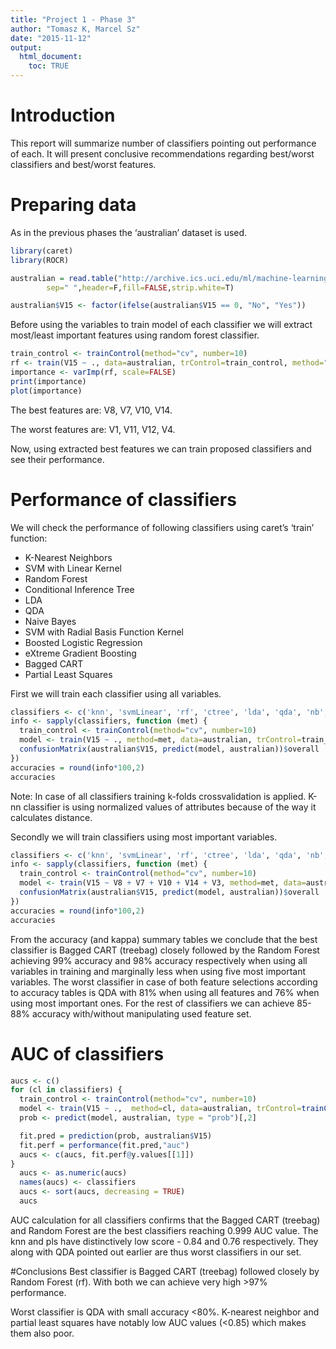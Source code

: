 ```yaml
---
title: "Project 1 - Phase 3"
author: "Tomasz K, Marcel Sz"
date: "2015-11-12"
output: 
  html_document:
    toc: TRUE
---
```


# Introduction

This report will summarize number of classifiers pointing out performance of each. It will present conclusive recommendations regarding best/worst classifiers and best/worst features.

# Preparing data

As in the previous phases the 'australian' dataset is used.

```r
library(caret)
library(ROCR)

australian = read.table("http://archive.ics.uci.edu/ml/machine-learning-databases/statlog/australian/australian.dat",
        sep=" ",header=F,fill=FALSE,strip.white=T)

australian$V15 <- factor(ifelse(australian$V15 == 0, "No", "Yes"))
```

Before using the variables to train model of each classifier we will extract most/least important features using random forest classifier.

```r
train_control <- trainControl(method="cv", number=10)
rf <- train(V15 ~ ., data=australian, trControl=train_control, method="rf")
importance <- varImp(rf, scale=FALSE)
print(importance)
plot(importance)
```

The best features are: V8, V7, V10, V14.

The worst features are: V1, V11, V12, V4.

Now, using extracted best features we can train proposed classifiers and see their performance.

# Performance of classifiers

We will check the performance of following classifiers using caret's 'train' function:

- K-Nearest Neighbors
- SVM with Linear Kernel
- Random Forest
- Conditional Inference Tree
- LDA
- QDA
- Naive Bayes
- SVM with Radial Basis Function Kernel
- Boosted Logistic Regression
- eXtreme Gradient Boosting
- Bagged CART
- Partial Least Squares

First we will train each classifier using all variables.
```r
classifiers <- c('knn', 'svmLinear', 'rf', 'ctree', 'lda', 'qda', 'nb', 'svmRadial', 'LogitBoost', 'xgbTree', 'treebag', 'pls')
info <- sapply(classifiers, function (met) {
  train_control <- trainControl(method="cv", number=10)
  model <- train(V15 ~ ., method=met, data=australian, trControl=train_control, preProcess=c('scale', 'center'))
  confusionMatrix(australian$V15, predict(model, australian))$overall
})
accuracies = round(info*100,2)
accuracies
```
Note:
In case of all classifiers training k-folds crossvalidation is applied.
K-nn classifier is using normalized values of attributes because of the way it calculates distance.

Secondly we will train classifiers using most important variables.
```r
classifiers <- c('knn', 'svmLinear', 'rf', 'ctree', 'lda', 'qda', 'nb', 'svmRadial', 'LogitBoost', 'xgbTree', 'treebag', 'pls')
info <- sapply(classifiers, function (met) {
  train_control <- trainControl(method="cv", number=10)
  model <- train(V15 ~ V8 + V7 + V10 + V14 + V3, method=met, data=australian, trControl=train_control, preProcess=c('scale', 'center'))
  confusionMatrix(australian$V15, predict(model, australian))$overall
})
accuracies = round(info*100,2)
accuracies
```

From the accuracy (and kappa) summary tables we conclude that the best classifier is Bagged CART (treebag) closely followed by the Random Forest achieving 99% accuracy and 98% accuracy respectively when using all variables in training and marginally less when using five most important variables. The worst classifier in case of both feature selections according to accuracy tables is QDA with 81% when using all features and 76% when using most important ones.
For the rest of classifiers we can achieve 85-88% accuracy with/without manipulating used feature set.

# AUC of classifiers
```r
aucs <- c()
for (cl in classifiers) {
  train_control <- trainControl(method="cv", number=10)
  model <- train(V15 ~ .,  method=cl, data=australian, trControl=trainControl(classProbs=TRUE))
  prob <- predict(model, australian, type = "prob")[,2]

  fit.pred = prediction(prob, australian$V15)
  fit.perf = performance(fit.pred,"auc")
  aucs <- c(aucs, fit.perf@y.values[[1]])
}
  aucs <- as.numeric(aucs)
  names(aucs) <- classifiers
  aucs <- sort(aucs, decreasing = TRUE)
  aucs
```

AUC calculation for all classifiers confirms that the Bagged CART (treebag) and Random Forest are the best classifiers reaching 0.999 AUC value. The knn and pls have distinctively low score - 0.84 and 0.76 respectively. They along with QDA pointed out earlier are thus worst classifiers in our set.

#Conclusions
Best classifier is Bagged CART (treebag) followed closely by Random Forest (rf). With both we can achieve very high >97% performance.

Worst classifier is QDA with small accuracy <80%. K-nearest neighbor and partial least squares have notably low AUC values (<0.85) which makes them also poor.
